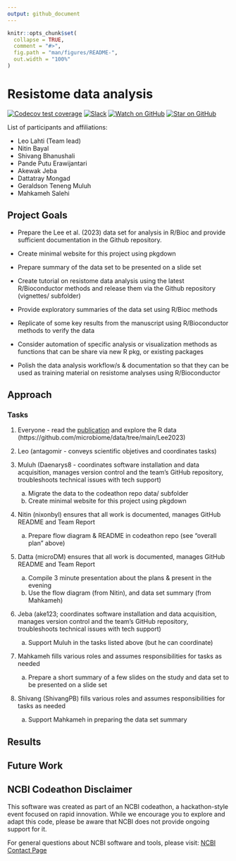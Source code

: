 ```yaml
---
output: github_document
--- 
```


<!-- README.md is generated from README.Rmd. Please edit that file -->

```r
knitr::opts_chunk$set(
  collapse = TRUE,
  comment = "#>",
  fig.path = "man/figures/README-",
  out.width = "100%"
)
```

# Resistome data analysis


<!-- badges: start -->
[![Codecov test
coverage](https://codecov.io/gh/NCBI-Codeathons/amr-2024-team-lahti/branch/main/graph/badge.svg)](https://codecov.io/gh/NCBI-Codeathons/amr-2024-team-lahti?branch=main)
[![Slack](https://img.shields.io/badge/Slack-Join-blue.svg?logo=slack)](https://ncbiamrcodeathon.slack.com/x-p7700037081187-7765806765012-7763213820995/archives/C07L5HA3UFR)
[![Watch on
GitHub](https://img.shields.io/github/watchers/NCBI-Codeathons/amr-2024-team-lahti.svg?style=social)](https://github.com/NCBI-Codeathons/amr-2024-team-lahti/watchers)
[![Star on
GitHub](https://img.shields.io/github/stars/NCBI-Codeathons/amr-2024-team-lahti.svg?style=social)](https://github.com/NCBI-Codeathons/amr-2024-team-lahti/stargazers)
<!-- badges: end -->

List of participants and affiliations: 

* Leo Lahti (Team lead) 
* Nitin Bayal 
* Shivang Bhanushali 
* Pande Putu Erawijantari 
* Akewak Jeba 
* Dattatray Mongad 
* Geraldson Teneng Muluh 
* Mahkameh Salehi

## Project Goals

* Prepare the Lee et al. (2023) data set for analysis in R/Bioc and provide sufficient documentation in the Github repository. 

* Create minimal website for this project using pkgdown 

* Prepare summary of the data set to be presented on a slide set

* Create tutorial on resistome data analysis using the latest R/Bioconductor methods and release them via the Github repository (vignettes/ subfolder)

* Provide exploratory summaries of the data set using R/Bioc methods

* Replicate of some key results from the manuscript using R/Bioconductor methods to verify the data

* Consider automation of specific analysis or visualization methods as functions that can be share via new R pkg, or existing packages

* Polish the data analysis workflow/s & documentation so that they can be used as training material on resistome analyses using R/Bioconductor


## Approach

### Tasks

1. Everyone - read the [publication](https://www.nature.com/articles/s41467-023-36633-7) and explore the R data (https://github.com/microbiome/data/tree/main/Lee2023)

2. Leo (antagomir - conveys scientific objetives and coordinates tasks)

3. Muluh (Daenarys8 - coordinates software installation and data acquisition, manages version control and the team’s GitHub repository, troubleshoots technical issues with tech support)

    a. Migrate the data to the codeathon repo data/ subfolder
    b. Create minimal website for this project using pkgdown

4. Nitin (nixonbyl)
ensures that all work is documented, manages GitHub README and Team Report

    a. Prepare flow diagram & README in codeathon repo (see “overall plan” above)

5. Datta (microDM)
ensures that all work is documented, manages GitHub README and Team Report

    a. Compile 3 minute presentation about the plans & present in the evening
    b. Use the flow diagram (from Nitin), and data set summary (from Mahkameh)

6. Jeba (ake123; coordinates software installation and data acquisition, manages version control and the team’s GitHub repository, troubleshoots technical issues with tech support)

    a. Support Muluh in the tasks listed above (but he can coordinate)

7. Mahkameh
fills various roles and assumes responsibilities for tasks as needed

    a. Prepare a short summary of a few slides on the study and data set to be presented on a slide set

8. Shivang (ShivangPB)
fills various roles and assumes responsibilities for tasks as needed

    a. Support Mahkameh in preparing the data set summary


## Results

## Future Work

## NCBI Codeathon Disclaimer

This software was created as part of an NCBI codeathon, a
hackathon-style event focused on rapid innovation. While we encourage
you to explore and adapt this code, please be aware that NCBI does not
provide ongoing support for it.

For general questions about NCBI software and tools, please visit: [NCBI
Contact Page](https://www.ncbi.nlm.nih.gov/home/about/contact/)